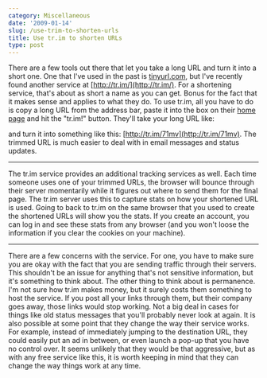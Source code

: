```yaml
---
category: Miscellaneous
date: '2009-01-14'
slug: /use-trim-to-shorten-urls
title: Use tr.im to shorten URLs
type: post
---
```



There are a few tools out there that let you take a long URL and
turn it into a short one. One that I've used in the past is
[tinyurl.com](http://tinyurl.com/), but I've recently found another
service at [http://tr.im/](http://tr.im/). For a shortening
service, that's about as short a name as you can get. Bonus for the
fact that it makes sense and applies to what they do. To use tr.im,
all you have to do is copy a long URL from the address bar, paste
it into the box on their [home page](http://tr.im/) and hit the
"tr.im!" button. They'll take your long URL like:


and turn it into something like this:
[http://tr.im/71mv](http://tr.im/71mv). The trimmed URL is much
easier to deal with in email messages and status updates.

* * * * *

The tr.im service provides an additional tracking services as well.
Each time someone uses one of your trimmed URLs, the browser will
bounce through their server momentarily while it figures out where
to send them for the final page. The tr.im server uses this to
capture stats on how your shortened URL is used. Going to back to
tr.im on the same browser that you used to create the shortened
URLs will show you the stats. If you create an account, you can log
in and see these stats from any browser (and you won't loose the
information if you clear the cookies on your machine).

* * * * *

There are a few concerns with the service. For one, you have to
make sure you are okay with the fact that you are sending traffic
through their servers. This shouldn't be an issue for anything
that's not sensitive information, but it's something to think
about. The other thing to think about is permanence. I'm not sure
how tr.im makes money, but it surely costs them something to host
the service. If you post all your links through them, but their
company goes away, those links would stop working. Not a big deal
in cases for things like old status messages that you'll probably
never look at again. It is also possible at some point that they
change the way their service works. For example, instead of
immediately jumping to the destination URL, they could easily put
an ad in between, or even launch a pop-up that you have no control
over. It seems unlikely that they would be that aggressive, but as
with any free service like this, it is worth keeping in mind that
they can change the way things work at any time.
